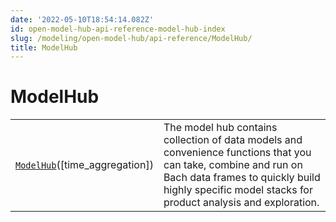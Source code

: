 ```yaml
---
date: '2022-05-10T18:54:14.082Z'
id: open-model-hub-api-reference-model-hub-index
slug: /modeling/open-model-hub/api-reference/ModelHub/
title: ModelHub
---
```


# ModelHub

<div className="table-autosummary">

|                                                   |                                                                                                                                                                                                     |
| ------------------------------------------------- | -------------------------------------------------------------------------------------------------------------------------------------------------------------------------------------------------- |
| [`ModelHub`](/modeling/open-model-hub/api-reference/ModelHub/modelhub.ModelHub.mdx)([time_aggregation])                      | The model hub contains collection of data models and convenience functions that you can take, combine and run on Bach data frames to quickly build highly specific model stacks for product analysis and exploration.  |


</div>
